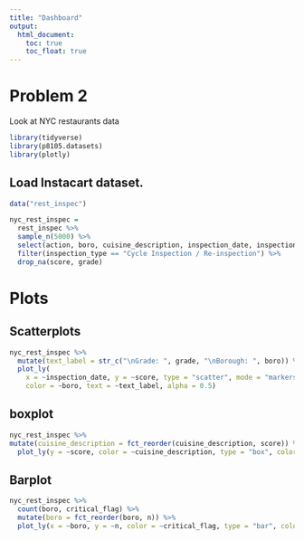 ```yaml
---
title: "Dashboard"
output: 
  html_document:
    toc: true
    toc_float: true
---
```


# Problem 2 

Look at NYC restaurants data 

```r
library(tidyverse)
library(p8105.datasets)
library(plotly)
```


## Load Instacart dataset.

```r
data("rest_inspec")

nyc_rest_inspec = 
  rest_inspec %>% 
  sample_n(5000) %>% 
  select(action, boro, cuisine_description, inspection_date, inspection_type, dba, score, grade, critical_flag) %>% 
  filter(inspection_type == "Cycle Inspection / Re-inspection") %>% 
  drop_na(score, grade)
```

# Plots

## Scatterplots

```r
nyc_rest_inspec %>% 
  mutate(text_label = str_c("\nGrade: ", grade, "\nBorough: ", boro)) %>% 
  plot_ly(
    x = ~inspection_date, y = ~score, type = "scatter", mode = "markers",
    color = ~boro, text = ~text_label, alpha = 0.5)
```

## boxplot

```r
nyc_rest_inspec %>% 
mutate(cuisine_description = fct_reorder(cuisine_description, score)) %>% 
  plot_ly(y = ~score, color = ~cuisine_description, type = "box", colors = "viridis")
```

## Barplot 

```r
nyc_rest_inspec %>% 
  count(boro, critical_flag) %>% 
  mutate(boro = fct_reorder(boro, n)) %>% 
  plot_ly(x = ~boro, y = ~n, color = ~critical_flag, type = "bar", colors = "viridis")
```





